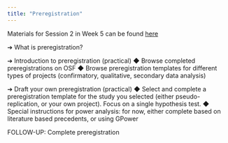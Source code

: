 ```yaml
---
title: "Preregistration"
---
```

Materials for Session 2 in Week 5 can be found [here](./02DigitalTools.pdf)

➔	What is preregistration? 

➔	Introduction to preregistration (practical)
◆	Browse completed preregistrations on OSF
◆	Browse preregistration templates for different types of projects (confirmatory, qualitative, secondary data analysis)

➔	Draft your own preregistration (practical)
◆	Select and complete a preregistration template for the study you selected (either pseudo-replication, or your own project). 
Focus on a single hypothesis test.
◆	Special instructions for power analysis: for now, either complete based on literature based precedents, or using GPower

FOLLOW-UP: Complete preregistration
